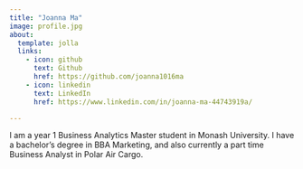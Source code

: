```yaml
---
title: "Joanna Ma"
image: profile.jpg
about:
  template: jolla
  links:
    - icon: github
      text: Github
      href: https://github.com/joanna1016ma
    - icon: linkedin
      text: LinkedIn
      href: https://www.linkedin.com/in/joanna-ma-44743919a/

---
```


I am a year 1 Business Analytics Master student in Monash University. I have a bachelor's degree in BBA Marketing, and also currently a part time Business Analyst in Polar Air Cargo.
